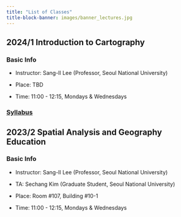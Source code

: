 ```yaml
---
title: "List of Classes"
title-block-banner: images/banner_lectures.jpg
---
```


## 2024/1 Introduction to Cartography

### Basic Info

-   Instructor: Sang-Il Lee (Professor, Seoul National University)

-   Place: TBD

-   Time: 11:00 - 12:15, Mondays & Wednesdays

### [Syllabus](classes/2024_1_Cartography.qmd)

## 2023/2 Spatial Analysis and Geography Education

### Basic Info

-   Instructor: Sang-Il Lee (Professor, Seoul National University)

-   TA: Sechang Kim (Graduate Student, Seoul National University)

-   Place: Room #107, Building #10-1

-   Time: 11:00 - 12:15, Mondays & Wednesdays
